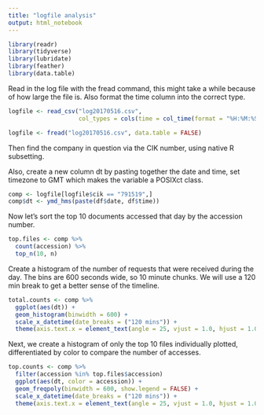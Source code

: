 ```yaml
---
title: "logfile analysis"
output: html_notebook
---
```


```r
library(readr)
library(tidyverse)
library(lubridate)
library(feather)
library(data.table)
```

Read in the log file with the fread command, this might take a while because of how large the file is. Also format the time column into the correct type.

```r
logfile <- read_csv("log20170516.csv", 
                    col_types = cols(time = col_time(format = "%H:%M:%S")))
```

```r
logfile <- fread("log20170516.csv", data.table = FALSE)
```

Then find the company in question via the CIK number, using native R subsetting.

Also, create a new column dt by pasting together the date and time, set timezone to GMT which makes the variable a POSIXct class.

```r
comp <- logfile[logfile$cik == "791519",]
comp$dt <- ymd_hms(paste(df$date, df$time))
```

Now let's sort the top 10 documents accessed that day by the accession number.

```r
top.files <- comp %>% 
  count(accession) %>% 
  top_n(10, n)
```

Create a histogram of the number of requests that were received during the day. The bins are 600 seconds wide, so 10 minute chunks. We will use a 120 min break to get a better sense of the timeline.

```r
total.counts <- comp %>%
  ggplot(aes(dt)) +
  geom_histogram(binwidth = 600) +
  scale_x_datetime(date_breaks = ("120 mins")) +
  theme(axis.text.x = element_text(angle = 25, vjust = 1.0, hjust = 1.0))
```

Next, we create a histogram of only the top 10 files individually plotted, differentiated by color to compare the number of accesses.

```r
top.counts <- comp %>%
  filter(accession %in% top.files$accession)
  ggplot(aes(dt, color = accession)) +
  geom_freqpoly(binwidth = 600, show.legend = FALSE) +
  scale_x_datetime(date_breaks = ("120 mins")) +
  theme(axis.text.x = element_text(angle = 25, vjust = 1.0, hjust = 1.0))
```

